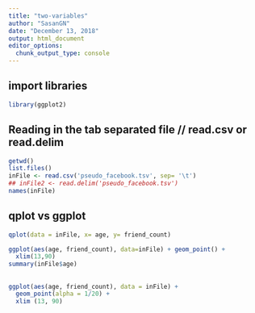 ```yaml
---
title: "two-variables"
author: "SasanGN"
date: "December 13, 2018"
output: html_document
editor_options: 
  chunk_output_type: console
---
```



## import libraries
```r
library(ggplot2)
```

## Reading in the tab separated file // read.csv or read.delim
```r
getwd()
list.files()
inFile <- read.csv('pseudo_facebook.tsv', sep= '\t')
## inFile2 <- read.delim('pseudo_facebook.tsv')
names(inFile)
```

## qplot vs ggplot
```r
qplot(data = inFile, x= age, y= friend_count)

ggplot(aes(age, friend_count), data=inFile) + geom_point() +
  xlim(13,90)
summary(inFile$age)
```


##
```r
ggplot(aes(age, friend_count), data = inFile) +
  geom_point(alpha = 1/20) +
  xlim (13, 90)
```




